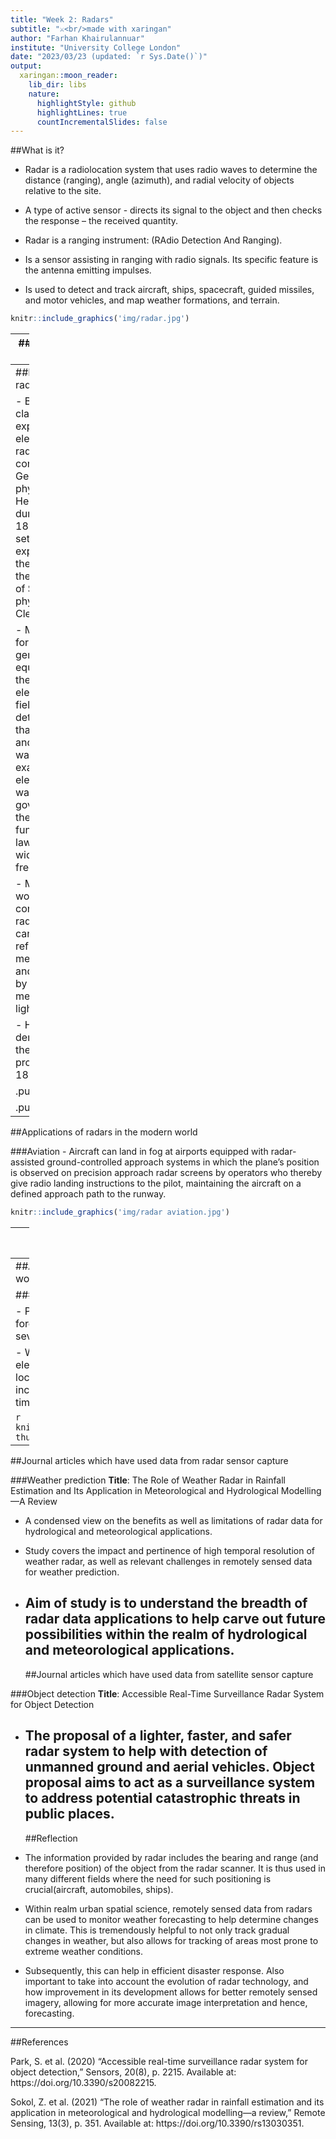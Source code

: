 ---
title: "Week 2: Radars"
subtitle: "⚔<br/>made with xaringan"
author: "Farhan Khairulannuar"
institute: "University College London"
date: "2023/03/23 (updated: `r Sys.Date()`)"
output:
  xaringan::moon_reader:
    lib_dir: libs
    nature:
      highlightStyle: github
      highlightLines: true
      countIncrementalSlides: false
---
##What is it?

- Radar is a radiolocation system that uses radio waves to determine the distance (ranging), angle (azimuth), and radial velocity of objects relative to the site.

- A type of active sensor - directs its signal to the object and then checks the response – the received quantity.

- Radar is a ranging instrument: (RAdio Detection And Ranging).

- Is a sensor assisting in ranging with radio signals. Its specific feature is the antenna emitting impulses. 

- Is used to detect and track aircraft, ships, spacecraft, guided missiles, and motor vehicles, and map weather formations, and terrain.

```{r echo=FALSE, out.width='30%',fig.align='center'}
knitr::include_graphics('img/radar.jpg')
```
---
##How does it work?

- When the energy flow in radar active remote sensing meets an obstacle, it scatters back to the sensor to some degree. Based on its amount and travelling time, it is possible to estimate how far the target is.

- Transmitter creates EM waves (radio or microwaves) -> antenna acts as transmitter of EM waves -> EM waves sent to the atmosphere  -> EM waves hit target object/location and reflect back to receiver -> receiver and processor determine the properties of the object, such as location, speed, etc -> signal received is transformed into video format.

- Two primary advantages of radars: all-weather and day /night imaging.

---
##History of radar

- Began from classical experiments on electromagnetic radiation conducted by German physicist Heinrich Hertz during the late 1880s. Hertz set out to verify experimentally the earlier theoretical work of Scottish physicist James Clerk Maxwell.

- Maxwell had formulated the general equations of the electromagnetic field, determining that both light and radio waves are examples of electromagnetic waves governed by the same fundamental laws but having widely different frequencies.

- Maxwell’s work led to the conclusion that radio waves can be reflected from metallic objects and refracted by a dielectric medium, just as light waves can. 

- Hertz demonstrated these properties in 1888.

.pull-left[
```{r echo=FALSE, out.width='30%',fig.align='center',fig.cap='Heinrich Hertz'}
knitr::include_graphics('img/hertz.jpg')
```
]

.pull-right[
```{r echo=FALSE, out.width='30%',fig.align='center',fig.cap='James Clerk Maxwell'}
knitr::include_graphics('img/maxwell.jpg')
```
]
---
##Applications of radars in the modern world

###Aviation
- Aircraft can land in fog at airports equipped with radar-assisted ground-controlled approach systems in which the plane's position is observed on precision approach radar screens by operators who thereby give radio landing instructions to the pilot, maintaining the aircraft on a defined approach path to the runway.

```{r echo=FALSE, out.width='40%',fig.align='center',fig.cap='An example of a radar display used in aviation'}
knitr::include_graphics('img/radar aviation.jpg')
```

---
##Applications of radars in the modern world

###Marine radar
- Used to detect other ships and land obstacles, to provide bearing and distance for collision avoidance and navigation at sea. These instruments use a rotating antenna to sweep a narrow beam of microwaves around the surrounding water surface, detecting targets by microwaves reflected from them, generating a picture of the ship's surroundings on a display screen.

```{r echo=FALSE, out.width='30%',fig.align='center', fig.cap='a marine radar that can be found on top of a ship'}
knitr::include_graphics('img/marine radar.png')
```

- Allows ships to navigate “blind”, meaning no visibility during bad weather conditions.
---
##Applications of radars in the modern world

###Weather monitoring

- Primary tool for short-term weather forecasting, also used to watch for severe weather.

- Weather radars send out electromagnetic pulses to measure the location and intensity of precipitation - including rain, hail and snow - in real time.

```{r echo=FALSE, out.width='40%',fig.align='center', fig.cap='a two dimensional image of a thunderstorm, displayed using a Plan Position Indicator (PPI)'}
knitr::include_graphics('img/weather thunderstorm.jpg')
```

---

##Journal articles which have used data from radar sensor capture

###Weather prediction
**Title**: The Role of Weather Radar in Rainfall Estimation and Its Application in Meteorological and Hydrological Modelling—A Review

- A condensed view on the benefits as well as limitations of radar data for hydrological and meteorological applications.

- Study covers the impact and pertinence of high temporal resolution of weather radar, as well as relevant challenges in remotely sensed data for weather prediction. 

- Aim of study is to understand the breadth of radar data applications to help carve out future possibilities within the realm of hydrological and meteorological applications.
---
##Journal articles which have used data from satellite sensor capture

###Object detection
**Title**: Accessible Real-Time Surveillance Radar System for Object Detection

- The proposal of a lighter, faster, and safer radar system to help with detection of unmanned ground and aerial vehicles. Object proposal aims to act as a surveillance system to address potential catastrophic threats in public places.
---
##Reflection

- The information provided by radar includes the bearing and range (and therefore position) of the object from the radar scanner. It is thus used in many different fields where the need for such positioning is crucial(aircraft, automobiles, ships).

- Within realm urban spatial science, remotely sensed data from radars can be used to monitor weather forecasting to help determine changes in climate. This is tremendously helpful to not only track gradual changes in weather, but also allows for tracking of areas most prone to extreme weather conditions. 

- Subsequently, this can help in efficient disaster response. Also important to take into account the evolution of radar technology, and how improvement in its development allows for better remotely sensed imagery, allowing for more accurate image interpretation and hence, forecasting.

---
##References

Park, S. et al. (2020) “Accessible real-time surveillance radar system for object detection,” Sensors, 20(8), p. 2215. Available at: https://doi.org/10.3390/s20082215. 

Sokol, Z. et al. (2021) “The role of weather radar in rainfall estimation and its application in meteorological and hydrological modelling—a review,” Remote Sensing, 13(3), p. 351. Available at: https://doi.org/10.3390/rs13030351. 

